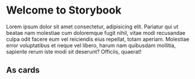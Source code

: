 
<Meta title="Design Tokens" />

# Welcome to Storybook

Lorem ipsum dolor sit amet consectetur, adipisicing elit. Pariatur qui ut
beatae nam molestiae cum doloremque fugit nihil, vitae modi recusandae culpa
odit facere eum vel reiciendis eius repellat, totam aperiam. Molestiae error
voluptatibus et neque vel libero, harum nam quibusdam mollitia, sapiente rerum
iste modi sit deserunt? Officiis, quaerat!

<DesignTokenDocBlock categoryName="Colors" />

## As cards

<DesignTokenDocBlock categoryName="Colors" viewType="card" />
